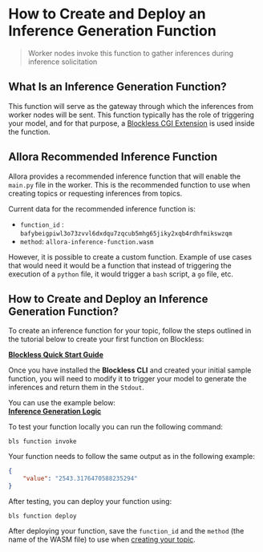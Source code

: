 # How to Create and Deploy an Inference Generation Function

> Worker nodes invoke this function to gather inferences during inference solicitation

## What Is an Inference Generation Function?

This function will serve as the gateway through which the inferences from worker nodes will be sent. This function typically has the role of triggering your model, and for that purpose, a [Blockless CGI Extension](https://blockless.network/docs/network/extensions#cgi-extensions) is used inside the function.

## Allora Recommended Inference Function

Allora provides a recommended inference function that will enable the `main.py` file in the worker. This is the recommended function to use when creating topics or requesting inferences from topics.

Current data for the recommended inference function is: 

- `function_id` : `bafybeigpiwl3o73zvvl6dxdqu7zqcub5mhg65jiky2xqb4rdhfmikswzqm`
- `method`: `allora-inference-function.wasm`

However, it is possible to create a custom function. Example of use cases that would need it would be a function that instead of triggering the execution of a `python` file, it would trigger a `bash` script, a `go` file, etc.

## How to Create and Deploy an Inference Generation Function?

To create an inference function for your topic, follow the steps outlined in the tutorial below to create your first function on Blockless:

**[Blockless Quick Start Guide](https://blockless.network/docs/network/quick-start)**

Once you have installed the **Blockless CLI** and created your initial sample function, you will need to modify it to trigger your model to generate the inferences and return them in the `Stdout`.

You can use the example below:  
**[Inference Generation Logic](https://github.com/allora-network/allora-inference-extension/blob/main/allora-inference-function/index.ts)**

To test your function locally you can run the following command:

`bls function invoke`

Your function needs to follow the same output as in the following example:

```json
{
	"value": "2543.3176470588235294"
}
```

After testing, you can deploy your function using:

`bls function deploy`

After deploying your function, save the `function_id` and the `method` (the name of the WASM file) to use when [creating your topic](./how-to-create-topic).